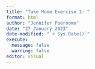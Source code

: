 ```yaml
---
title: "Take Home Exercise 1: "
format: html
author: "Jennifer Poernomo"
date: "27 January 2023"
date-modified: "`r Sys.Date()`"
execute: 
  message: false
  warning: false
editor: visual
---
```

